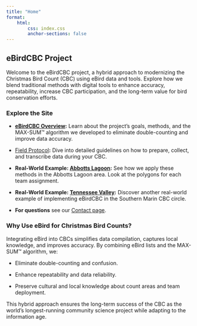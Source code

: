 ```yaml
---
title: "Home"
format: 
    html:
        css: index.css
        anchor-sections: false
---
```


## eBirdCBC Project

Welcome to the eBirdCBC project, a hybrid approach to modernizing the Christmas Bird Count (CBC) using eBird data and tools. Explore how we blend traditional methods with digital tools to enhance accuracy, repeatability, increase CBC participation, and the long-term value for bird conservation efforts.

### Explore the Site

-   [**eBirdCBC Overview**](eBirdCBC.html)**:** Learn about the project's goals, methods, and the MAX-SUM™ algorithm we developed to eliminate double-counting and improve data accuracy.

-   [Field Protocol](fieldprotocol.html)**:** Dive into detailed guidelines on how to prepare, collect, and transcribe data during your CBC.

-   **Real-World Example: [Abbotts Lagoon](abbottslagoon.html):** See how we apply these methods in the Abbotts Lagoon area. Look at the polygons for each team assignment.

-   **Real-World Example: [Tennessee Valley](tennesseevalley.html):** Discover another real-world example of implementing eBirdCBC in the Southern Marin CBC circle.

-   **For questions** see our [Contact page](contact.qmd).

### Why Use eBird for Christmas Bird Counts?

Integrating eBird into CBCs simplifies data compilation, captures local knowledge, and improves accuracy. By combining eBird lists and the MAX-SUM™ algorithm, we:

-   Eliminate double-counting and confusion.

-   Enhance repeatability and data reliability.

-   Preserve cultural and local knowledge about count areas and team deployment.

This hybrid approach ensures the long-term success of the CBC as the world’s longest-running community science project while adapting to the information age.
